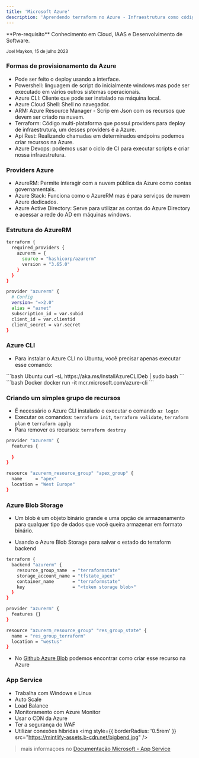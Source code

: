 ```yaml
---
title: 'Microsoft Azure'
description: 'Aprendendo terraform no Azure - Infraestrutura como código e devops'
---
```


<Info>
  **Pre-requisito** Conhecimento em Cloud, IAAS e Desenvolvimento de Software.
</Info>

<sub>Joel Maykon, 15 de julho 2023</sub>


### Formas de provisionamento da Azure

- Pode ser feito o deploy usando a interface.
- Powershell: linguagem de script do inicialmente windows mas pode ser executado em vários outros sistemas operacionais.
- Azure CLI: Cliente que pode ser instalado na máquina local.
- Azure Cloud Shell: Shell no navegador.
- ARM: Azure Resource Manager - Scrip em Json com os recursos que devem ser criado na nuvem.
- Terraform: Código multi-plataforma que possui providers para deploy de infraestrutura, um desses providers é a Azure.
- Api Rest: Realizando chamadas em determinados endpoins podemos criar recursos na Azure.
- Azure Devops: podemos usar o ciclo de CI para executar scripts e criar nossa infraestrutura.

### Providers Azure
- AzureRM: Permite interagir com a nuvem pública da Azure como contas governamentais.
- Azure Stack: Funciona como o AzureRM mas é para serviços de nuvem Azure dedicados.
- Azure Active Directory: Serve para utilizar as contas do Azure Directory e acessar a rede do AD em máquinas windows.

### Estrutura do AzureRM

```bash azure.terraform
terraform {
  required_providers {
    azurerm = {
      source = "hashicorp/azurerm"
      version = "3.65.0"
    }
  }
}

provider "azurerm" {
  # Config
  version= "=>2.0"
  alias = "aznet"
  subscription_id = var.subid
  client_id = var.clientid
  client_secret = var.secret
}
```

### Azure CLI
- Para instalar o Azure CLI no Ubuntu, você precisar apenas executar esse comando:
<CodeGroup>
```bash Ubuntu
curl -sL https://aka.ms/InstallAzureCLIDeb | sudo bash
```
```bash Docker
docker run -it mcr.microsoft.com/azure-cli
```
</CodeGroup>

### Criando um simples grupo de recursos
- É necessário o Azure CLI instalado e executar o comando `az login`
- Executar os comandos: `terraform init`, `terraform validate`, `terraform plan` e `terraform apply`
- Para remover os recursos: `terraform destroy`

```bash main.tf
provider "azurerm" {
  features {
    
  }
}

resource "azurerm_resource_group" "apex_group" {
  name     = "apex"
  location = "West Europe"
}
```

### Azure Blob Storage
- Um blob é um objeto binário grande e uma opção de armazenamento para qualquer tipo de dados que você queira
armazenar em formato binário. 

- Usando o Azure Blob Storage para salvar o estado do terraform backend
```bash main.tf
terraform {
  backend "azurerm" {
    resource_group_name  = "terraformstate"
    storage_account_name = "tfstate_apex"
    container_name       = "terraformstate"
    key                  = "<token storage blob>"
  }
}

provider "azurerm" {
  features {}
}

resource "azurerm_resource_group" "res_group_state" {
  name = "res_group_terraform"
  location = "westus"
}
```
- No [Github Azure Blob](https://github.com/joelmaykonTADS/apex-brain/blob/main/devops/terraform/azure/storage_blob/main.tf) podemos encontrar como criar esse recurso na Azure

### App Service
- Trabalha com Windows e Linux
- Auto Scale
- Load Balance
- Monitoramento com Azure Monitor
- Usar o CDN da Azure
- Ter a segurança do WAF
- Utilizar conexões híbridas
<img
  style={{ borderRadius: '0.5rem' }}
  src="https://mintlify-assets.b-cdn.net/bigbend.jpg"
/>
> mais informaçoes no [Documentação Microsoft - App Service](https://learn.microsoft.com/pt-br/azure/app-service/)